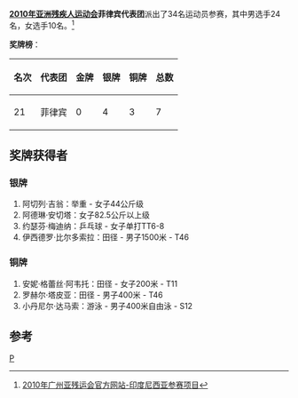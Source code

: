 {{Infobox Country Asian Games
|NPC=PHI
|year=2010
|edition=残疾人
|competitors=34
|gold=0
|silver=4
|bronze=3
|rank=21
}}
'''[[2010年亚洲残疾人运动会|2010年亚洲残疾人运动会]]菲律宾代表团'''派出了34名运动员参赛，其中男选手24名，女选手10名。<ref>[http://www.gzapg2010.cn/info/CHN_CHN/ZZ/ZZE130B_@@@@@@@@@@@@@@@@@CHN_NPC=PHI.html 2010年广州亚残运会官方网站-印度尼西亚参赛项目]{{dead link|date=2018年5月 |bot=InternetArchiveBot |fix-attempted=yes }}</ref>

'''奖牌榜'''：
{| class="wikitable"
|-
! 名次 !! 代表团 !! 金牌 !! 银牌 !! 铜牌 !! 总数
|-
| 21 || 菲律宾 || 0 || 4 || 3 || 7
|}	

==奖牌获得者==
===银牌===
#阿切列·吉翁：举重 - 女子44公斤级
#阿德琳·安切塔：女子82.5公斤以上级
#约瑟芬·梅迪纳：乒乓球 - 女子单打TT6-8
#伊西德罗·比尔多索拉：田径 - 男子1500米 - T46

===铜牌===
#安妮·格蕾丝·阿韦托：田径 - 女子200米 - T11
#罗赫尔·塔皮亚：田径 - 男子400米 - T46
#小丹尼尔·达马索：游泳 - 男子400米自由泳 - S12

==参考==
<references />

{{2010年亚洲残疾人运动会代表团}}
[[分类:2010年亚洲残疾人运动会代表团|P]]